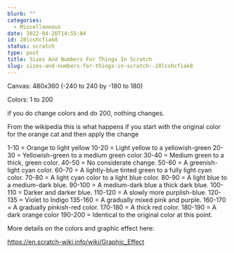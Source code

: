```yaml
---
blurb: ""
categories:
  - Miscellaneous
date: 2022-04-26T14:55:04
id: 28lcshcfiak8
status: scratch
type: post
title: Sizes And Numbers For Things In Scratch
slug: sizes-and-numbers-for-things-in-scratch--28lcshcfiak8
---
```


Canvas: 480x360 (-240 to 240 by -180 to 180)

Colors: 1 to 200

if you do change colors and do 200, nothing changes. 

From the wikipedia this is what happens if you start with the original color for the orange cat and then apply the change

1-10 = Orange to light yellow
10-20 = Light yellow to a yellowish-green
20-30 = Yellowish-green to a medium green color
30-40 = Medium green to a thick, green color.
40-50 = No considerate change.
50-60 = A greenish-light cyan color.
60-70 = A lightly-blue tinted green to a fully light cyan color.
70-80 = A light cyan color to a light blue color.
80-90 = A light blue to a medium-dark blue.
90-100 = A medium-dark blue a thick dark blue.
100-110 = Darker and darker blue.
110-120 = A slowly more purplish-blue.
120-135 = Violet to Indigo
135-160 = A gradually mixed pink and purple.
160-170 = A gradually pinkish-red color.
170-180 = A thick red color.
180-190 = A dark orange color
190-200 = Identical to the original color at this point.

More details on the colors and graphic effect here: 

https://en.scratch-wiki.info/wiki/Graphic_Effect

